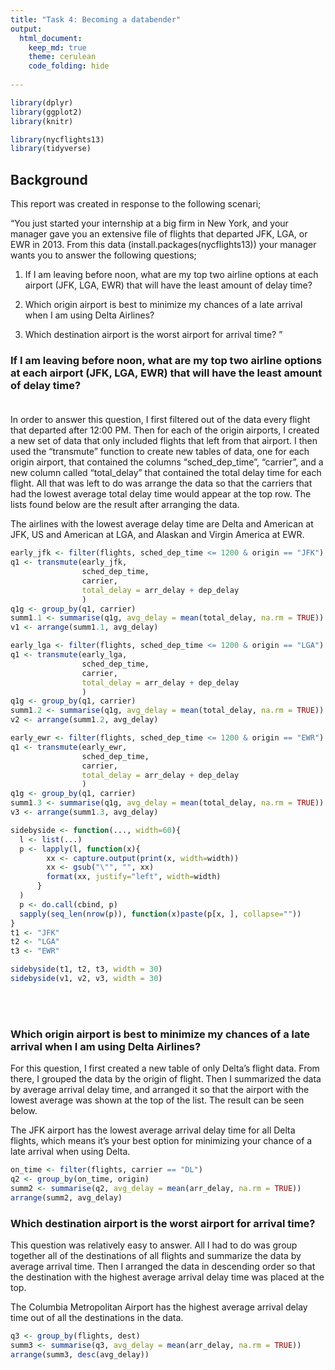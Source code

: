 ```yaml
---
title: "Task 4: Becoming a databender"
output:
  html_document:
    keep_md: true
    theme: cerulean
    code_folding: hide
    
---
```


```r
library(dplyr)
library(ggplot2)
library(knitr)

library(nycflights13)
library(tidyverse)
```
## Background
This report was created in response to the following scenari;

"You just started your internship at a big firm in New York, and your manager gave you an extensive file of flights that departed JFK, LGA, or EWR in 2013. From this data (install.packages(nycflights13)) your manager wants you to answer the following questions;

  1. If I am leaving before noon, what are my top two airline options at each airport (JFK, LGA, EWR) that will have the least amount of delay time?
  
  2. Which origin airport is best to minimize my chances of a late arrival when I am using Delta Airlines?
  
  3. Which destination airport is the worst airport for arrival time?
"

### If I am leaving before noon, what are my top two airline options at each airport (JFK, LGA, EWR) that will have the least amount of delay time?<br><br>

In order to answer this question, I first filtered out of the data every flight that departed after 12:00 PM. Then for each of the origin airports, I created a new set of data that only included flights that left from that airport. I then used the "transmute" function to create new tables of data, one for each origin airport, that contained the columns "sched_dep_time", "carrier", and a new column called "total_delay" that contained the total delay time for each flight. All that was left to do was arrange the data so that the carriers that had the lowest average total delay time would appear at the top row. The lists found below are the result after arranging the data. 

The airlines with the lowest average delay time are Delta and American at JFK, US and American at LGA, and Alaskan and Virgin America at EWR. 

```r
early_jfk <- filter(flights, sched_dep_time <= 1200 & origin == "JFK")
q1 <- transmute(early_jfk,
                sched_dep_time,
                carrier,
                total_delay = arr_delay + dep_delay
                )
q1g <- group_by(q1, carrier)
summ1.1 <- summarise(q1g, avg_delay = mean(total_delay, na.rm = TRUE))
v1 <- arrange(summ1.1, avg_delay)

early_lga <- filter(flights, sched_dep_time <= 1200 & origin == "LGA")
q1 <- transmute(early_lga,
                sched_dep_time,
                carrier,
                total_delay = arr_delay + dep_delay
                )
q1g <- group_by(q1, carrier)
summ1.2 <- summarise(q1g, avg_delay = mean(total_delay, na.rm = TRUE))
v2 <- arrange(summ1.2, avg_delay)

early_ewr <- filter(flights, sched_dep_time <= 1200 & origin == "EWR")
q1 <- transmute(early_ewr,
                sched_dep_time,
                carrier,
                total_delay = arr_delay + dep_delay
                )
q1g <- group_by(q1, carrier)
summ1.3 <- summarise(q1g, avg_delay = mean(total_delay, na.rm = TRUE))
v3 <- arrange(summ1.3, avg_delay)

sidebyside <- function(..., width=60){
  l <- list(...)
  p <- lapply(l, function(x){
        xx <- capture.output(print(x, width=width))
        xx <- gsub("\"", "", xx)
        format(xx, justify="left", width=width)
      }
  )
  p <- do.call(cbind, p)
  sapply(seq_len(nrow(p)), function(x)paste(p[x, ], collapse=""))
}
t1 <- "JFK"
t2 <- "LGA"
t3 <- "EWR"

sidebyside(t1, t2, t3, width = 30)
sidebyside(v1, v2, v3, width = 30)

```
<br><br>

 

### Which origin airport is best to minimize my chances of a late arrival when I am using Delta Airlines?

For this question, I first created a new table of only Delta's flight data. From there, I grouped the data by the origin of flight. Then I summarized the data by average arrival delay time, and arranged it so that the airport with the lowest average was shown at the top of the list. The result can be seen below.

The JFK airport has the lowest average arrival delay time for all Delta flights, which means it's your best option for minimizing your chance of a late arrival when using Delta.

```r
on_time <- filter(flights, carrier == "DL")
q2 <- group_by(on_time, origin)
summ2 <- summarise(q2, avg_delay = mean(arr_delay, na.rm = TRUE))
arrange(summ2, avg_delay)
```


### Which destination airport is the worst airport for arrival time?

This question was relatively easy to answer. All I had to do was group together all of the destinations of all flights and summarize the data by average arrival time. Then I arranged the data in descending order so that the destination with the highest average arrival delay time was placed at the top. 

The Columbia Metropolitan Airport has the highest average arrival delay time out of all the destinations in the data. 

```r
q3 <- group_by(flights, dest)
summ3 <- summarise(q3, avg_delay = mean(arr_delay, na.rm = TRUE))
arrange(summ3, desc(avg_delay))
```


<!-- 
### If I am leaving before noon, what are my top two airline options at each airport (JFK, LGA, EWR) that will have the least amount of delay time?<br><br>

##### John F. Kennedy International Airport (JFK)
```r
early_jfk <- filter(flights, sched_dep_time <= 1200 & origin == "JFK")
q1 <- transmute(early_jfk,
                sched_dep_time,
                carrier,
                total_delay = arr_delay + dep_delay
                )
q1g <- group_by(q1, carrier)
summ1.1 <- summarise(q1g, avg_delay = mean(total_delay, na.rm = TRUE))
arrange(summ1.1, avg_delay)
```
<br><br>

##### LaGuardia Airport (LGA)
```r
early_lga <- filter(flights, sched_dep_time <= 1200 & origin == "LGA")
q1 <- transmute(early_lga,
                sched_dep_time,
                carrier,
                total_delay = arr_delay + dep_delay
                )
q1g <- group_by(q1, carrier)
summ1.2 <- summarise(q1g, avg_delay = mean(total_delay, na.rm = TRUE))
arrange(summ1.2, avg_delay)
```
<br><br>

##### Newark Liberty International Airport (EWR)
```r
early_ewr <- filter(flights, sched_dep_time <= 1200 & origin == "EWR")
q1 <- transmute(early_ewr,
                sched_dep_time,
                carrier,
                total_delay = arr_delay + dep_delay
                )
q1g <- group_by(q1, carrier)
summ1.3 <- summarise(q1g, avg_delay = mean(total_delay, na.rm = TRUE))
arrange(summ1.3, avg_delay)
```
<br><br>




### Which origin airport is best to minimize my chances of a late arrival when I am using Delta Airlines?

```r
on_time <- filter(flights, carrier == "DL")
q2 <- group_by(on_time, origin)
summ2 <- summarise(q2, avg_delay = mean(arr_delay, na.rm = TRUE))
arrange(summ2, avg_delay)
```


### Which destination airport is the worst airport for arrival time?

```r
q3 <- group_by(flights, dest)
summ3 <- summarise(q3, avg_delay = mean(arr_delay, na.rm = TRUE))
arrange(summ3, desc(avg_delay))
```

-->
